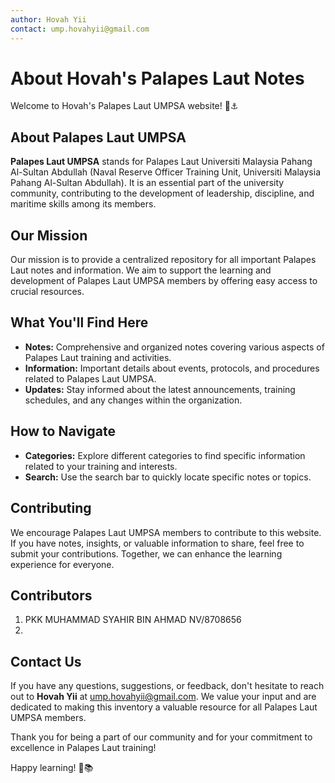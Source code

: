 ```yaml
---
author: Hovah Yii
contact: ump.hovahyii@gmail.com
---
```


# About Hovah's Palapes Laut Notes

Welcome to Hovah's Palapes Laut UMPSA website! 🌊⚓️

## About Palapes Laut UMPSA

**Palapes Laut UMPSA** stands for Palapes Laut Universiti Malaysia Pahang Al-Sultan Abdullah (Naval Reserve Officer Training Unit, Universiti Malaysia Pahang Al-Sultan Abdullah). It is an essential part of the university community, contributing to the development of leadership, discipline, and maritime skills among its members.

## Our Mission

Our mission is to provide a centralized repository for all important Palapes Laut notes and information. We aim to support the learning and development of Palapes Laut UMPSA members by offering easy access to crucial resources.

## What You'll Find Here

- **Notes:** Comprehensive and organized notes covering various aspects of Palapes Laut training and activities.
- **Information:** Important details about events, protocols, and procedures related to Palapes Laut UMPSA.
- **Updates:** Stay informed about the latest announcements, training schedules, and any changes within the organization.

## How to Navigate

- **Categories:** Explore different categories to find specific information related to your training and interests.
- **Search:** Use the search bar to quickly locate specific notes or topics.

## Contributing

We encourage Palapes Laut UMPSA members to contribute to this website. If you have notes, insights, or valuable information to share, feel free to submit your contributions. Together, we can enhance the learning experience for everyone.

## Contributors
1. PKK MUHAMMAD SYAHIR BIN AHMAD NV/8708656
2.

## Contact Us

If you have any questions, suggestions, or feedback, don't hesitate to reach out to **Hovah Yii** at ump.hovahyii@gmail.com. We value your input and are dedicated to making this inventory a valuable resource for all Palapes Laut UMPSA members.

Thank you for being a part of our community and for your commitment to excellence in Palapes Laut training!


Happy learning! 🚢📚
